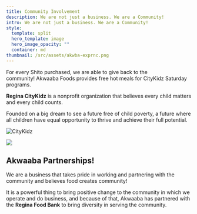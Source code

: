 ```yaml
---
title: Community Involvement
description: We are not just a business. We are a Community!
intro: We are not just a business. We are a Community!
style:
  template: split
  hero_template: image
  hero_image_opacity: ""
  container: md
thumbnail: /src/assets/akwba-exprnc.png
---
```

For every Shito purchased, we are able to give back to the community! Akwaaba Foods provides free hot meals for CityKidz Saturday programs.

**Regina CityKidz** is a nonprofit organization that believes every child matters and every child counts.

Founded on a big dream to see a future free of child poverty, a future where all children have equal opportunity to thrive and achieve their full potential.





![CityKidz](/src/assets/citykidz1.webp)




![](/src/assets/citykidz2.webp)




## Akwaaba Partnerships!

We are a business that takes pride in working and partnering with the community and believes food creates community!

It is a powerful thing to bring positive change to the community in which we operate and do business, and because of that, Akwaaba has partnered with the **Regina Food Bank** to bring diversity in serving the community. 
